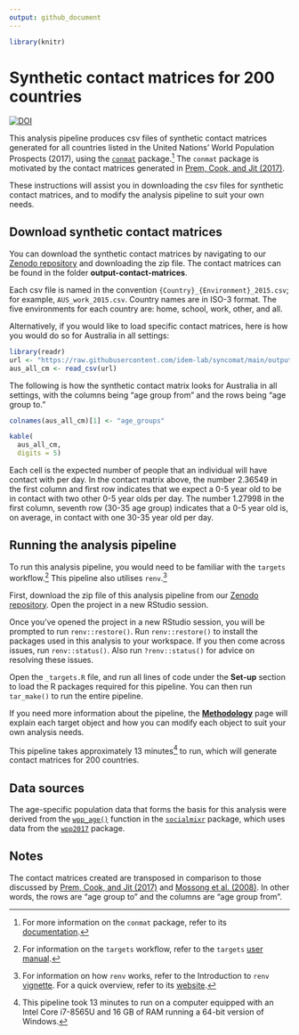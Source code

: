 ```yaml
---
output: github_document
---
```


<!-- README.md is generated from README.Rmd. Please edit that file -->

```r
library(knitr)
```

# Synthetic contact matrices for 200 countries

<!-- badges: start -->
[![DOI](https://zenodo.org/badge/770713133.svg)](https://zenodo.org/doi/10.5281/zenodo.11365942)
<!-- badges: end -->

This analysis pipeline produces csv files of synthetic contact matrices generated for all countries listed in the United Nations' World Population Prospects (2017), using the [`conmat`](https://github.com/idem-lab/conmat) package.[^readme-1] 
The `conmat` package is motivated by the contact matrices generated in [Prem, Cook, and Jit (2017)](https://doi.org/10.1371/journal.pcbi.1005697).

These instructions will assist you in downloading the csv files for synthetic contact matrices, and to modify the analysis pipeline to suit your own needs.

[^readme-1]: For more information on the `conmat` package, refer to its [documentation](https://idem-lab.github.io/conmat/dev/index.html).

## Download synthetic contact matrices

You can download the synthetic contact matrices by navigating to our [Zenodo repository](https://zenodo.org/records/11365943) and downloading the zip file. The contact matrices can be found in the folder **output-contact-matrices**.

Each csv file is named in the convention `{Country}_{Environment}_2015.csv`; for example, `AUS_work_2015.csv`. Country names are in ISO-3 format. The five environments for each country are: home, school, work, other, and all.

Alternatively, if you would like to load specific contact matrices, here is how you would do so for Australia in all settings:

```r
library(readr)
url <- "https://raw.githubusercontent.com/idem-lab/syncomat/main/output-contact-matrices/AUS_all_2015.csv"
aus_all_cm <- read_csv(url)
```

The following is how the synthetic contact matrix looks for Australia in all settings, with the columns being "age group from" and the rows being "age group to."

```r
colnames(aus_all_cm)[1] <- "age_groups"

kable(
  aus_all_cm,
  digits = 5)
```

Each cell is the expected number of people that an individual will have contact with per day. In the contact matrix above, the number 2.36549 in the first column and first row indicates that we expect a 0-5 year old to be in contact with two other 0-5 year olds per day. The number 1.27998 in the first column, seventh row (30-35 age group) indicates that a 0-5 year old is, on average, in contact with one 30-35 year old per day.

## Running the analysis pipeline

To run this analysis pipeline, you would need to be familiar with the `targets` workflow.[^readme-2] This pipeline also utilises `renv`.[^readme-5]

[^readme-2]: For information on the `targets` workflow, refer to the `targets` [user manual](https://books.ropensci.org/targets/).

[^readme-5]: For information on how `renv` works, refer to the Introduction to `renv` [vignette](https://rstudio.github.io/renv/articles/renv.html). For a quick overview, refer to its [website](https://rstudio.github.io/renv/index.html).

First, download the zip file of this analysis pipeline from our [Zenodo repository](https://zenodo.org/records/11365943). Open the project in a new RStudio session.

Once you've opened the project in a new RStudio session, you will be prompted to run `renv::restore()`. Run `renv::restore()` to install the packages used in this analysis to your workspace. If you then come across issues, run `renv::status()`. Also run `?renv::status()` for advice on resolving these issues.

Open the `_targets.R` file, and run all lines of code under the **Set-up** section to load the R packages required for this pipeline. You can then run `tar_make()` to run the entire pipeline.

If you need more information about the pipeline, the [**Methodology**](https://github.com/idem-lab/syncomat/blob/main/Methodology.md) page will explain each target object and how you can modify each object to suit your own analysis needs.

This pipeline takes approximately 13 minutes[^readme-4] to run, which will generate contact matrices for 200 countries.

[^readme-4]: This pipeline took 13 minutes to run on a computer equipped with an Intel Core i7-8565U and 16 GB of RAM running a 64-bit version of Windows.

## Data sources

The age-specific population data that forms the basis for this analysis were derived from the [`wpp_age()`](https://epiforecasts.io/socialmixr/reference/wpp_age.html) function in the [`socialmixr`](https://epiforecasts.io/socialmixr/) package, which uses data from the [`wpp2017`](https://cran.r-project.org/web/packages/wpp2017/index.html) package.

## Notes

The contact matrices created are transposed in comparison to those discussed by [Prem, Cook, and Jit (2017)](https://doi.org/10.1371/journal.pcbi.1005697) and [Mossong et al. (2008)](https://doi.org/10.1371/journal.pmed.0050074). In other words, the rows are "age group to" and the columns are "age group from".
